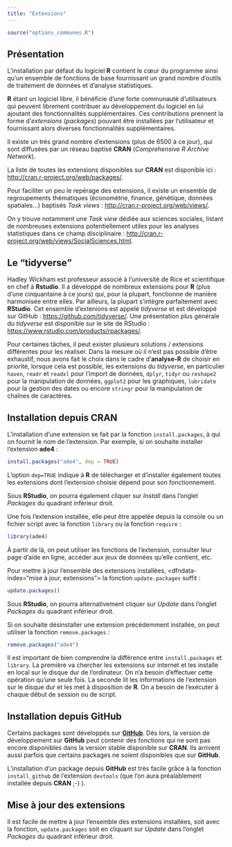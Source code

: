 ```yaml
---
title: "Extensions"
---
```


```r
source("options_communes.R")
```
## Présentation

L'installation par défaut du logiciel **R** contient le cœur du programme ainsi qu'un ensemble de fonctions
de base fournissant un grand nombre d'outils de traitement de données et d'analyse statistiques.

**R** étant un logiciel libre, il bénéficie d'une forte communauté d'utilisateurs qui peuvent librement
contribuer au développement du logiciel en lui ajoutant des fonctionnalités supplémentaires. Ces contributions
prennent la forme d'<dfn data-index="extension">extensions</dfn> 
(<dfn data-index="package" lang="en">packages</dfn>) pouvant être installées par l'utilisateur 
et fournissant alors diverses fonctionnalités supplémentaires.

Il existe un très grand nombre d'extensions (plus de 6500 à ce jour), qui sont diffusées par un réseau
baptisé **CRAN** 
(<dfn lang="en">Comprehensive R Archive Network</dfn><dfn data-index="CRAN"></dfn>).

La liste de toutes les extensions disponibles sur **CRAN** est disponible ici :
<http://cran.r-project.org/web/packages/>.

Pour faciliter un peu le repérage des extensions, il existe un ensemble de regroupements thématiques
(économétrie, finance, génétique, données spatiales...) baptisés 
<dfn data-index="task view" lang="en">Task views</dfn> :
<http://cran.r-project.org/web/views/>.

On y trouve notamment une *Task view* dédiée aux sciences sociales, listant de nombreuses extensions
potentiellement utiles pour les analyses statistiques dans ce champ disciplinaire :
<http://cran.r-project.org/web/views/SocialSciences.html>.

## Le <q>tidyverse</q>

Hadley Wickham est professeur associé à l'université de Rice et scientifique en chef 
à **Rstudio**. Il a développé de nombreux extensions pour **R** (plus d'une cinquantaine
à ce jours) qui, pour la plupart, fonctionne de manière harmonisée entre elles. Par ailleurs,
la plupart s'intègre parfaitement avec **RStudio**. Cet ensemble d'extenions est appelé 
<dfn>tidyverse</dfn> et est développé sur GitHub : <https://github.com/tidyverse/>. Une présentation 
plus générale du <dfn>tidyverse</dfn> est disponible sur le site de RStudio : <https://www.rstudio.com/products/rpackages/>.

Pour certaines tâches, il peut exister plusieurs solutions / extensions différentes
pour les réaliser. Dans la mesure où il n'est pas possible d'être exhaustif, nous avons
fait le choix dans le cadre d'**analyse-R** de choisir en priorité, lorsque cela est possible,
les extensions du <dfn>tidyverse</dfn>, en particulier `haven`{.pkg}, `readr`{.pkg} et
`readxl`{.pkg} pour l'import de données, `dplyr`{.pkg}, `tidyr`{.pkg} ou `reshape2`{.pkg} 
pour la manipulation de données, `ggplot2`{.pkg} pour les graphiques, `lubridate`{.pkg}
pour la gestion des dates ou encore `stringr`{.pkg} pour la manipulation de chaînes de
caractères.

## Installation depuis CRAN

L'installation d'une extension se fait par la fonction `install.packages`{data-pkg="utils"}, 
à qui on fournit le nom de l'extension. Par exemple, si on souhaite installer l'extension **ade4** :

```r
install.packages("ade4", dep = TRUE)
```

L'option `dep=TRUE` indique à **R** de télécharger et d'installer également toutes les extensions dont
l'extension choisie dépend pour son fonctionnement.

Sous **RStudio**, on pourra également cliquer sur *Install* dans l'onglet *Packages* du quadrant
inférieur droit.

Une fois l'extension installée, elle peut être appelée depuis la console ou un fichier script 
avec la fonction `library`{data-pkg="base"} ou la fonction 
`require`{data-pkg="base" data-rdoc="library"} :

```r
library(ade4)
```

À partir de là, on peut utiliser les fonctions de l'extension, consulter leur page d'aide en ligne, accéder
aux jeux de données qu'elle contient, etc.

Pour mettre à jour l'ensemble des extensions installées, 
<dfndata-index="mise à jour, extensions"></dfn>
la fonction `update.packages`{data-pkg="utils"} suffit :

```r
update.packages()
```

Sous **RStudio**, on pourra alternativement cliquer sur *Update* dans l'onglet *Packages* du quadrant
inférieur droit.


Si on souhaite désinstaller une extension précédemment installée, on peut utiliser la fonction
`remove.packages`{data-pkg="utils"} :

```r
remove.packages("ade4")
```

<div class="important">
Il est important de bien comprendre la différence entre `install.packages`{data-pkg="utils"} et 
`library`{data-pkg="base"}. La première va chercher les extensions sur internet et les installe 
en local sur le disque dur de l'ordinateur. On n'a besoin d'effectuer cette opération qu'une seule fois. 
La seconde lit les informations de l'extension sur le disque dur
et les met à disposition de **R**. On a besoin de l'exécuter à chaque début de session ou de script.
</div>

## Installation depuis GitHub

Certains packages sont développés sur [**GitHub**](https://github.com/). Dès lors, la version de
développement sur **GitHub** peut contenir des fonctions qui ne sont pas encore disponibles dans
la version stable disponible sur **CRAN**. Ils arrivent aussi parfois que certains packages ne soient
disponibles que sur **GitHub**.

L'installation d'un package depuis **GitHub** est très facile grâce à la fonction
`install_github`{data-pkg="devtools"} de l'extension `devtools`{.pkg}
(que l'on aura préalablement installée depuis **CRAN** ;-) ).

## Mise à jour des extensions

Il est facile de mettre à jour l'ensemble des extensions installées, 
soit avec la fonction, `update.packages`{data-pkg="utils"} soit en cliquant
sur *Update* dans l'onglet *Packages* du quadrant inférieur droit.

